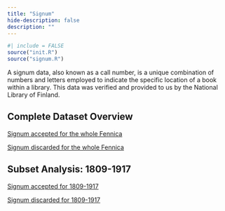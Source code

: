 ```yaml
---
title: "Signum"
hide-description: false
description: ""
---
```


```r
#| include = FALSE
source("init.R")
source("signum.R")
```

A signum data, also known as a call number, is a unique combination of numbers and letters employed to indicate the specific location of a book within a library. This data was verified and provided to us by the National Library of Finland.

## Complete Dataset Overview

[Signum accepted for the whole Fennica](dataTable/data_table.html?path=../output.tables/signum_accepted.csv)

[Signum discarded for the whole Fennica](dataTable/data_table.html?path=../output.tables/signum_discarded.csv)

## Subset Analysis: 1809-1917

[Signum accepted for 1809-1917](dataTable/data_table.html?path=../output.tables/signum_accepted_19.csv)

[Signum discarded for 1809-1917](dataTable/data_table.html?path=../output.tables/signum_discarded_19.csv)
